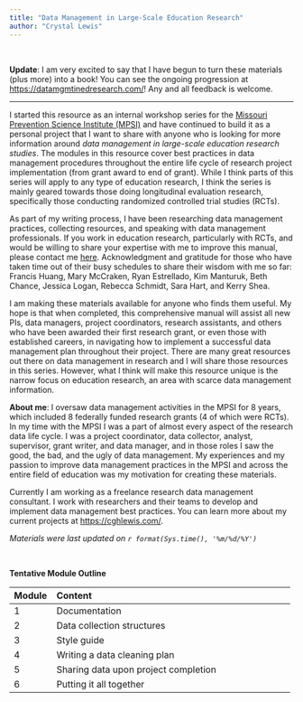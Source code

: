 ```yaml
---
title: "Data Management in Large-Scale Education Research"
author: "Crystal Lewis"
---
```


<br> 

**Update**: I am very excited to say that I have begun to turn these materials (plus more) into a book! You can see the ongoing progression at [https://datamgmtinedresearch.com/](https://datamgmtinedresearch.com/)! Any and all feedback is welcome.

---

I started this resource as an internal workshop series for the [Missouri Prevention Science Institute (MPSI)](http://moprevention.org/) and have continued to build it as a personal project that I want to share with anyone who is looking for more information around *data management in large-scale education research studies*. The modules in this resource cover best practices in data management procedures throughout the entire life cycle of research project implementation (from grant award to end of grant). While I think parts of this series will apply to any type of education research, I think the series is mainly geared towards those doing longitudinal evaluation research, specifically those conducting randomized controlled trial studies (RCTs).

As part of my writing process, I have been researching data management practices, collecting resources, and speaking with data management professionals. If you work in education research, particularly with RCTs, and would be willing to share your expertise with me to improve this manual, please contact me [here](mailto:cgh.lewis@gmail.com). Acknowledgment and gratitude for those who have taken time out of their busy schedules to share their wisdom with me so far: Francis Huang, Mary McCraken, Ryan Estrellado, Kim Manturuk, Beth Chance, Jessica Logan, Rebecca Schmidt, Sara Hart, and Kerry Shea.

I am making these materials available for anyone who finds them useful. My hope is that when completed, this comprehensive manual will assist all new PIs, data managers, project coordinators, research assistants, and others who have been awarded their first research grant, or even those with established careers, in navigating how to implement a successful data management plan throughout their project. There are many great resources out there on data management in research and I will share those resources in this series. However, what I think will make this resource unique is the narrow focus on education research, an area with scarce data management information.

**About me**: I oversaw data management activities in the MPSI for 8 years, which included 8 federally funded research grants (4 of which were RCTs). In my time with the MPSI I was a part of almost every aspect of the research data life cycle. I was a project coordinator, data collector, analyst, supervisor, grant writer, and data manager, and in those roles I saw the good, the bad, and the ugly of data management. My experiences and my passion to improve data management practices in the MPSI and across the entire field of education was my motivation for creating these materials. 

Currently I am working as a freelance research data management consultant. I work with researchers and their teams to develop and implement data management best practices. You can learn more about my current projects at [https://cghlewis.com/](https://cghlewis.com/).

*Materials were last updated on `r format(Sys.time(), '%m/%d/%Y')`*  

<br>

**Tentative Module Outline** 

|Module |Content                                            |
|:----------|:-----------------------------------------------------------|
|1         |Documentation                                              |
|2         |Data collection structures                               |
|3         |Style guide                                                |
|4         |Writing a data cleaning plan                               |
|5        |Sharing data upon project completion                      |
|6        |Putting it all together                  |
